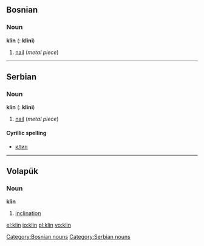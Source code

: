 ==Bosnian==
===Noun===
'''klin''' {{m}} ({{p}}: '''klini''')
# [[nail]] (''metal piece'')

[[Category:Bosnian nouns]]

----

==Serbian==
===Noun===
'''klin''' {{m}} ({{p}}: '''klini''')
# [[nail]] (''metal piece'')

====Cyrillic spelling====
*[[клин#Serbian|клин]]

[[Category:Serbian nouns]]

----

==Volapük==

===Noun===
'''klin'''

# [[inclination]]

[[el:klin]]
[[io:klin]]
[[pl:klin]]
[[vo:klin]]